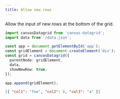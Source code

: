 ```yaml
---
title: Allow new rows
---
```



Allow the input of new rows at the bottom of the grid.

<SandpackEditor>

```ts
import canvasDatagrid from 'canvas-datagrid';
import data from '/data.json';

const app = document.getElementById('app');
const gridElement = document.createElement('div');
const grid = canvasDatagrid({
  parentNode: gridElement,
  data,
  showNewRow: true,
});

app.append(gridElement);
```

```json data.json
[{ "col1": "foo", "col2": 0, "col3": "a" }]
```

</SandpackEditor>
